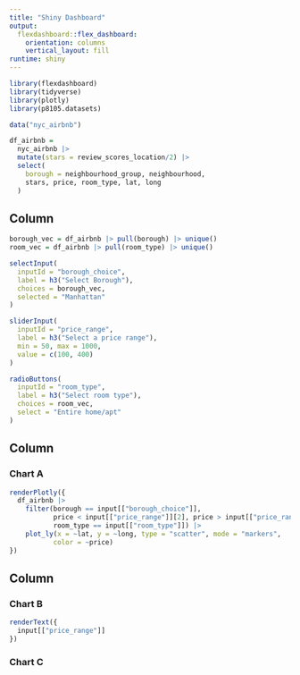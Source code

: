 ```yaml
---
title: "Shiny Dashboard"
output: 
  flexdashboard::flex_dashboard:
    orientation: columns
    vertical_layout: fill
runtime: shiny
---
```


```r
library(flexdashboard)
library(tidyverse)
library(plotly)
library(p8105.datasets)

data("nyc_airbnb")

df_airbnb = 
  nyc_airbnb |> 
  mutate(stars = review_scores_location/2) |> 
  select(
    borough = neighbourhood_group, neighbourhood,
    stars, price, room_type, lat, long
  )
```

Column {.sidebar}
-----------------------------------------------------------------------

```r
borough_vec = df_airbnb |> pull(borough) |> unique()
room_vec = df_airbnb |> pull(room_type) |> unique()

selectInput(
  inputId = "borough_choice",
  label = h3("Select Borough"),
  choices = borough_vec,
  selected = "Manhattan"
)

sliderInput(
  inputId = "price_range",
  label = h3("Select a price range"),
  min = 50, max = 1000,
  value = c(100, 400)
)

radioButtons(
  inputId = "room_type",
  label = h3("Select room type"),
  choices = room_vec,
  select = "Entire home/apt"
)
```

Column {data-width=650}
-----------------------------------------------------------------------

### Chart A

```r
renderPlotly({
  df_airbnb |> 
    filter(borough == input[["borough_choice"]],
           price < input[["price_range"]][2], price > input[["price_range"]][1],
           room_type == input[["room_type"]]) |> 
    plot_ly(x = ~lat, y = ~long, type = "scatter", mode = "markers",
           color = ~price)
})
```

Column {data-width=350}
-----------------------------------------------------------------------

### Chart B

```r
renderText({
  input[["price_range"]]
})
```

### Chart C

```r

```